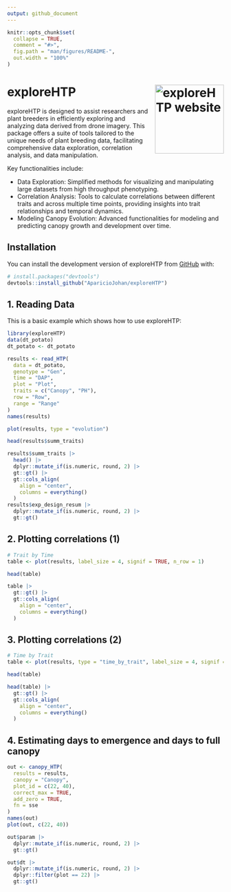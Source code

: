 ```yaml
---
output: github_document
---
```


<!-- README.md is generated from README.Rmd. Please edit that file -->

```r
knitr::opts_chunk$set(
  collapse = TRUE,
  comment = "#>",
  fig.path = "man/figures/README-",
  out.width = "100%"
)
```

# exploreHTP <a href="https://apariciojohan.github.io/exploreHTP/"><img src="man/figures/logo.png" align="right" height="160" alt="exploreHTP website" /></a>


<!-- badges: start -->
<!-- badges: end -->

exploreHTP is designed to assist researchers and plant breeders in efficiently exploring and analyzing data derived from drone imagery. This package offers a suite of tools tailored to the unique needs of plant breeding data, facilitating comprehensive data exploration, correlation analysis, and data manipulation. 

Key functionalities include:

 * Data Exploration: Simplified methods for visualizing and manipulating large datasets from high throughput phenotyping.
* Correlation Analysis: Tools to calculate correlations between different traits and across multiple time points, providing insights into trait relationships and temporal dynamics.
* Modeling Canopy Evolution: Advanced functionalities for modeling and predicting canopy growth and development over time.

## Installation

You can install the development version of exploreHTP from [GitHub](https://github.com/) with:

``` r
# install.packages("devtools")
devtools::install_github("AparicioJohan/exploreHTP")
```

## 1. Reading Data

This is a basic example which shows how to use exploreHTP:

```r
library(exploreHTP)
data(dt_potato)
dt_potato <- dt_potato

results <- read_HTP(
  data = dt_potato,
  genotype = "Gen",
  time = "DAP",
  plot = "Plot",
  traits = c("Canopy", "PH"),
  row = "Row",
  range = "Range"
)
names(results)
```

```r
plot(results, type = "evolution")
```

```r
head(results$summ_traits)
```

```r
results$summ_traits |>
  head() |>
  dplyr::mutate_if(is.numeric, round, 2) |>
  gt::gt() |>
  gt::cols_align(
    align = "center",
    columns = everything()
  )
results$exp_design_resum |>
  dplyr::mutate_if(is.numeric, round, 2) |>
  gt::gt()
```

## 2. Plotting correlations (1)

```r
# Trait by Time
table <- plot(results, label_size = 4, signif = TRUE, n_row = 1)
```

```r
head(table)
```


```r
table |>
  gt::gt() |>
  gt::cols_align(
    align = "center",
    columns = everything()
  )
```


## 3. Plotting correlations (2)

```r
# Time by Trait
table <- plot(results, type = "time_by_trait", label_size = 4, signif = TRUE)
```

```r
head(table)
```


```r
head(table) |>
  gt::gt() |>
  gt::cols_align(
    align = "center",
    columns = everything()
  )
```


## 4. Estimating days to emergence and days to full canopy

```r
out <- canopy_HTP(
  results = results,
  canopy = "Canopy",
  plot_id = c(22, 40),
  correct_max = TRUE,
  add_zero = TRUE,
  fn = sse
)
names(out)
plot(out, c(22, 40))
```
```r
out$param |>
  dplyr::mutate_if(is.numeric, round, 2) |>
  gt::gt()
```

```r
out$dt |>
  dplyr::mutate_if(is.numeric, round, 2) |>
  dplyr::filter(plot == 22) |> 
  gt::gt()
```
